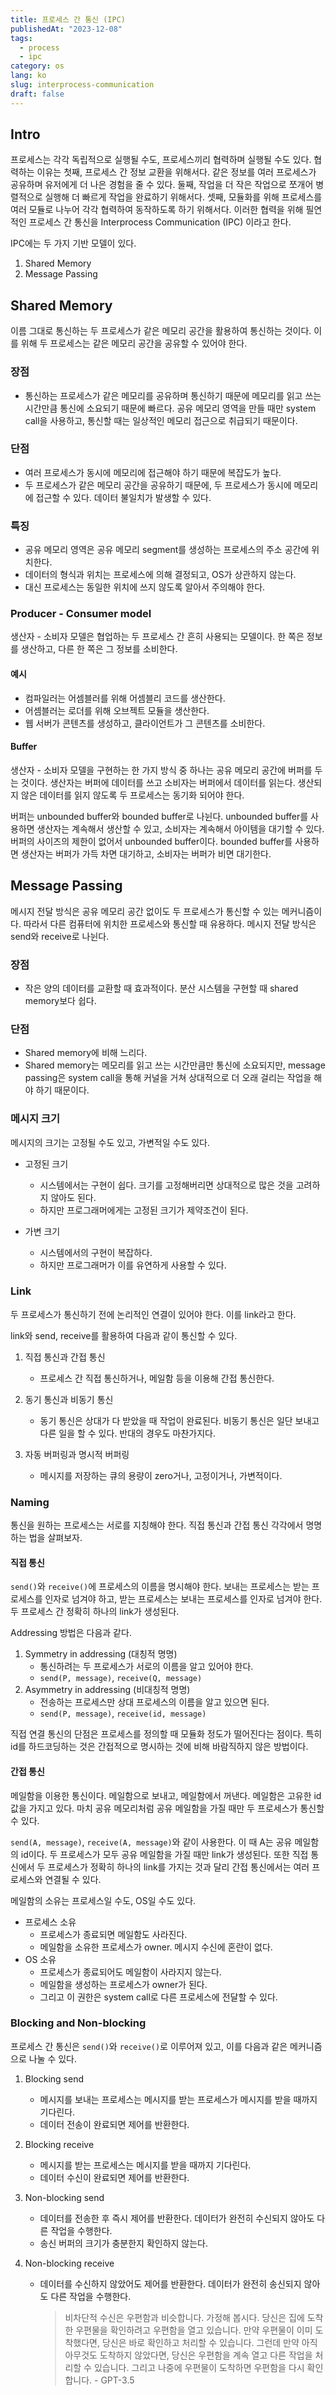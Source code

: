 ```yaml
---
title: 프로세스 간 통신 (IPC)
publishedAt: "2023-12-08"
tags:
  - process
  - ipc
category: os
lang: ko
slug: interprocess-communication
draft: false
---
```


## Intro

프로세스는 각각 독립적으로 실행될 수도, 프로세스끼리 협력하며 실행될 수도 있다. 협력하는
이유는 첫째, 프로세스 간 정보 교환을 위해서다. 같은 정보를 여러 프로세스가 공유하며
유저에게 더 나은 경험을 줄 수 있다. 둘째, 작업을 더 작은 작업으로 쪼개어 병렬적으로
실행해 더 빠르게 작업을 완료하기 위해서다. 셋째, 모듈화를 위해 프로세스를 여러 모듈로
나누어 각각 협력하여 동작하도록 하기 위해서다. 이러한 협력을 위해 필연적인 프로세스
간 통신을 Interprocess Communication (IPC) 이라고 한다.

IPC에는 두 가지 기반 모델이 있다.

1. Shared Memory
2. Message Passing

## Shared Memory

이름 그대로 통신하는 두 프로세스가 같은 메모리 공간을 활용하여 통신하는 것이다. 이를 위해 두 프로세스는 같은 메모리 공간을 공유할 수 있어야 한다.

### 장점

- 통신하는 프로세스가 같은 메모리를 공유하며 통신하기 때문에 메모리를 읽고 쓰는 시간만큼 통신에 소요되기 때문에 빠르다. 공유 메모리 영역을 만들 때만 system call을 사용하고, 통신할 때는 일상적인 메모리 접근으로 취급되기 때문이다.

### 단점

- 여러 프로세스가 동시에 메모리에 접근해야 하기 때문에 복잡도가 높다.
- 두 프로세스가 같은 메모리 공간을 공유하기 때문에, 두 프로세스가 동시에 메모리에 접근할 수 있다. 데이터 불일치가 발생할 수 있다.

### 특징

- 공유 메모리 영역은 공유 메모리 segment를 생성하는 프로세스의 주소 공간에 위치한다.
- 데이터의 형식과 위치는 프로세스에 의해 결정되고, OS가 상관하지 않는다.
- 대신 프로세스는 동일한 위치에 쓰지 않도록 알아서 주의해야 한다.

### Producer - Consumer model

생산자 - 소비자 모델은 협업하는 두 프로세스 간 흔히 사용되는 모델이다. 한 쪽은 정보를 생산하고, 다른 한 쪽은 그 정보를 소비한다.

#### 예시

- 컴파일러는 어셈블러를 위해 어셈블리 코드를 생산한다.
- 어셈블러는 로더를 위해 오브젝트 모듈을 생산한다.
- 웹 서버가 콘텐츠를 생성하고, 클라이언트가 그 콘텐츠를 소비한다.

#### Buffer

생산자 - 소비자 모델을 구현하는 한 가지 방식 중 하나는 공유 메모리 공간에 버퍼를 두는 것이다. 생산자는 버퍼에 데이터를 쓰고 소비자는 버퍼에서 데이터를 읽는다. 생산되지 않은 데이터를 읽지 않도록 두 프로세스는 동기화 되어야 한다.

버퍼는 unbounded buffer와 bounded buffer로 나뉜다. unbounded buffer를 사용하면 생산자는 계속해서 생산할 수 있고, 소비자는 계속해서 아이템을 대기할 수 있다. 버퍼의 사이즈의 제한이 없어서 unbounded buffer이다. bounded buffer를 사용하면 생산자는 버퍼가 가득 차면 대기하고, 소비자는 버퍼가 비면 대기한다.

## Message Passing

메시지 전달 방식은 공유 메모리 공간 없이도 두 프로세스가 통신할 수 있는 메커니즘이다. 따라서 다른 컴퓨터에 위치한 프로세스와 통신할 때 유용하다. 메시지 전달 방식은 send와 receive로 나뉜다.

### 장점

- 작은 양의 데이터를 교환할 때 효과적이다. 분산 시스템을 구현할 때 shared memory보다 쉽다.

### 단점

- Shared memory에 비해 느리다.
- Shared memory는 메모리를 읽고 쓰는 시간만큼만 통신에 소요되지만, message passing은 system call을 통해 커널을 거쳐 상대적으로 더 오래 걸리는 작업을 해야 하기 때문이다.

### 메시지 크기

메시지의 크기는 고정될 수도 있고, 가변적일 수도 있다.

- 고정된 크기
  - 시스템에서는 구현이 쉽다. 크기를 고정해버리면 상대적으로 많은 것을 고려하지 않아도 된다.
  - 하지만 프로그래머에게는 고정된 크기가 제약조건이 된다.

- 가변 크기
  - 시스템에서의 구현이 복잡하다.
  - 하지만 프로그래머가 이를 유연하게 사용할 수 있다.

### Link

두 프로세스가 통신하기 전에 논리적인 연결이 있어야 한다. 이를 link라고 한다.

link와 send, receive를 활용하여 다음과 같이 통신할 수 있다.

1. 직접 통신과 간접 통신
   - 프로세스 간 직접 통신하거나, 메일함 등을 이용해 간접 통신한다.
2. 동기 통신과 비동기 통신
   - 동기 통신은 상대가 다 받았을 때 작업이 완료된다. 비동기 통신은 일단 보내고 다른 일을 할 수 있다. 반대의 경우도 마찬가지다.

3. 자동 버퍼링과 명시적 버퍼링
   - 메시지를 저장하는 큐의 용량이 zero거나, 고정이거나, 가변적이다.

### Naming

통신을 원하는 프로세스는 서로를 지칭해야 한다. 직접 통신과 간접 통신 각각에서 명명하는 법을 살펴보자.

#### 직접 통신

`send()`와 `receive()`에 프로세스의 이름을 명시해야 한다. 보내는 프로세스는 받는 프로세스를 인자로 넘겨야 하고, 받는 프로세스는 보내는 프로세스를 인자로 넘겨야 한다. 두 프로세스 간 정확히 하나의 link가 생성된다.

Addressing 방법은 다음과 같다.

1. Symmetry in addressing (대칭적 명명)
   - 통신하려는 두 프로세스가 서로의 이름을 알고 있어야 한다.
   - `send(P, message)`, `receive(Q, message)`
2. Asymmetry in addressing (비대칭적 명명)
   - 전송하는 프로세스만 상대 프로세스의 이름을 알고 있으면 된다.
   - `send(P, message)`, `receive(id, message)`

직접 연결 통신의 단점은 프로세스를 정의할 때 모듈화 정도가 떨어진다는 점이다. 특히 id를 하드코딩하는 것은 간접적으로 명시하는 것에 비해 바람직하지 않은 방법이다.

#### 간접 통신

메일함을 이용한 통신이다. 메일함으로 보내고, 메일함에서 꺼낸다. 메일함은 고유한 id 값을 가지고 있다. 마치 공유 메모리처럼 공유 메일함을 가질 때만 두 프로세스가 통신할 수 있다.

`send(A, message)`, `receive(A, message)`와 같이 사용한다. 이 때 A는 공유 메일함의 id이다. 두 프로세스가 모두 공유 메일함을 가질 때만 link가 생성된다. 또한 직접 통신에서 두 프로세스가 정확히 하나의 link를 가지는 것과 달리 간접 통신에서는 여러 프로세스와 연결될 수 있다.

메일함의 소유는 프로세스일 수도, OS일 수도 있다.

- 프로세스 소유
  - 프로세스가 종료되면 메일함도 사라진다.
  - 메일함을 소유한 프로세스가 owner. 메시지 수신에 혼란이 없다.
- OS 소유
  - 프로세스가 종료되어도 메일함이 사라지지 않는다.
  - 메일함을 생성하는 프로세스가 owner가 된다.
  - 그리고 이 권한은 system call로 다른 프로세스에 전달할 수 있다.

### Blocking and Non-blocking

프로세스 간 통신은 `send()`와 `receive()`로 이루어져 있고, 이를 다음과 같은 메커니즘으로 나눌 수 있다.

1. Blocking send
   - 메시지를 보내는 프로세스는 메시지를 받는 프로세스가 메시지를 받을 때까지 기다린다.
   - 데이터 전송이 완료되면 제어를 반환한다.

2. Blocking receive
   - 메시지를 받는 프로세스는 메시지를 받을 때까지 기다린다.
   - 데이터 수신이 완료되면 제어를 반환한다.

3. Non-blocking send
   - 데이터를 전송한 후 즉시 제어를 반환한다. 데이터가 완전히 수신되지 않아도 다른 작업을 수행한다.
   - 송신 버퍼의 크기가 충분한지 확인하지 않는다.

4. Non-blocking receive
   - 데이터를 수신하지 않았어도 제어를 반환한다. 데이터가 완전히 송신되지 않아도 다른 작업을 수행한다.
     > 비차단적 수신은 우편함과 비슷합니다. 가정해 봅시다. 당신은 집에 도착한 우편물을 확인하려고 우편함을 열고 있습니다. 만약 우편물이 이미 도착했다면, 당신은 바로 확인하고 처리할 수 있습니다. 그런데 만약 아직 아무것도 도착하지 않았다면, 당신은 우편함을 계속 열고 다른 작업을 처리할 수 있습니다. 그리고 나중에 우편물이 도착하면 우편함을 다시 확인합니다. - GPT-3.5
